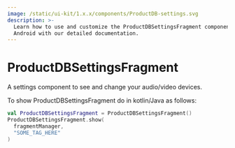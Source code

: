 ```yaml
---
image: /static/ui-kit/1.x.x/components/ProductDB-settings.svg
description: >-
  Learn how to use and customize the ProductDBSettingsFragment component in ProductDB's
  Android with our detailed documentation.
---
```


# ProductDBSettingsFragment

A settings component to see and change your audio/video devices.

To show ProductDBSettingsFragment do in kotlin/Java as follows:

```kotlin
val ProductDBSettingsFragment = ProductDBSettingsFragment()
ProductDBSettingsFragment.show(
  fragmentManager,
  "SOME_TAG_HERE"
)
```

<head>
  <title>Android ProductDBSettingsFragment</title>
</head>
